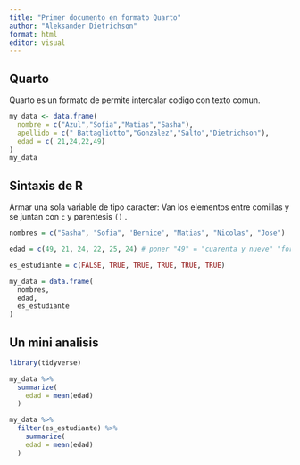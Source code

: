 ```yaml
---
title: "Primer documento en formato Quarto"
author: "Aleksander Dietrichson"
format: html
editor: visual
---
```


## Quarto

Quarto es un formato de permite intercalar codigo con texto comun.

```r
my_data <- data.frame(
  nombre = c("Azul","Sofia","Matias","Sasha"),
  apellido = c(" Battagliotto","Gonzalez","Salto","Dietrichson"),
  edad = c( 21,24,22,49)
)
my_data
```

## 

## Sintaxis de R

Armar una sola variable de tipo caracter: Van los elementos entre comillas y se juntan con `c` y parentesis `()` .

```r
nombres = c("Sasha", "Sofia", 'Bernice', "Matias", "Nicolas", "Jose")
```

```r
edad = c(49, 21, 24, 22, 25, 24) # poner "49" = "cuarenta y nueve" "fortini" 

```

```r
es_estudiante = c(FALSE, TRUE, TRUE, TRUE, TRUE, TRUE)
```

```r
my_data = data.frame(
  nombres,
  edad,
  es_estudiante
)
```

## Un mini analisis

```r
library(tidyverse)

my_data %>% 
  summarize(
    edad = mean(edad)
  )
```

```r
my_data %>% 
  filter(es_estudiante) %>% 
    summarize(
    edad = mean(edad)
  )
```
